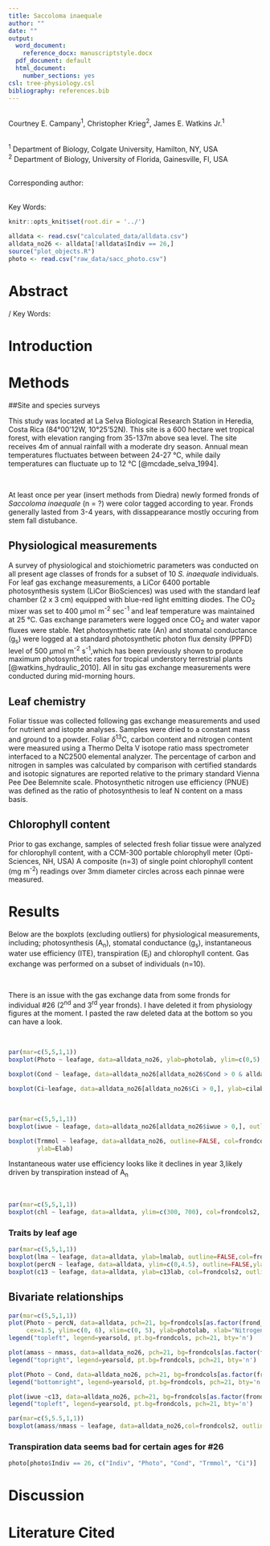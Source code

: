 ```yaml
---
title: Saccoloma inaequale
author: ""
date: ""
output:
  word_document:
    reference_docx: manuscriptstyle.docx
  pdf_document: default
  html_document:
    number_sections: yes
csl: tree-physiology.csl
bibliography: references.bib
---
```


\
Courtney E. Campany^1^, Christopher Krieg^2^, James E. Watkins Jr.^1^ 

\
^1^ Department of Biology, Colgate University, Hamilton, NY, USA
\
^2^ Department of Biology, University of Florida, Gainesville, Fl, USA

\
Corresponding author: 

\
Key Words: 



```r
knitr::opts_knit$set(root.dir = '../')
```

```r
alldata <- read.csv("calculated_data/alldata.csv")
alldata_no26 <- alldata[!alldata$Indiv == 26,]
source("plot_objects.R")
photo <- read.csv("raw_data/sacc_photo.csv")
```

# Abstract

/
Key Words: 

# Introduction

# Methods

##Site and species surveys

This study was located at La Selva Biological Research Station in Heredia, Costa Rica (84&deg;00’12W, 10&deg;25’52N). This site is a 600 hectare wet tropical forest, with elevation ranging from 35-137m above sea level. The site receives 4m of annual rainfall with a moderate dry season. Annual mean temperatures fluctuates between between 24-27 &deg;C, while daily temperatures can fluctuate up to 12 &deg;C [@mcdade_selva_1994]. 

\

At least once per year (insert methods from Diedra) newly formed fronds of *Saccoloma inaequale* (n = ?) were color tagged according to year. Fronds generally lasted from 3-4 years, with dissappearance mostly occuring from stem fall distubance. 

## Physiological measurements

A survey of physiological and stoichiometric parameters was conducted on all present age classes of fronds for a subset of 10 *S. inaequale* individuals. For leaf gas exchange measurements, a LiCor 6400 portable photosynthesis system (LiCor BioSciences) was used with the standard leaf chamber (2 x 3 cm) equipped with blue-red light emitting diodes. The CO~2~ mixer  was set to 400 μmol m^-2^ sec^-1^ and leaf temperature was maintained at 25 &deg;C. Gas exchange parameters were logged once CO~2~ and water vapor fluxes were stable. Net photosynthetic rate (An) and stomatal conductance (g~s~) were logged at a standard photosynthetic photon flux density (PPFD) level of 500 $\mu$mol m^-2^ s^-1^,which has been previously shown to produce maximum photosynthetic rates for tropical understory terrestrial plants [@watkins_hydraulic_2010]. All in situ gas exchange measurements were conducted during mid-morning hours. 

## Leaf chemistry

Foliar tissue was collected following gas exchange measurements and used for nutrient and istopte analyses. Samples were dried to a constant mass and ground to a powder. Foliar $\delta$^13^C, carbon content and nitrogen content were measured using a Thermo Delta V isotope ratio mass spectrometer interfaced to a NC2500 elemental analyzer. The percentage of carbon and nitrogen in samples was calculated by comparison with certified standards and isotopic signatures are reported relative to the primary standard Vienna Pee Dee Belemnite scale. Photosynthetic nitrogen use efficiency (PNUE) was defined as the ratio of photosynthesis to leaf N content on a mass basis.

## Chlorophyll content

Prior to gas exchange, samples of selected fresh foliar tissue were analyzed for chlorophyll content, with a CCM-300 portable chlorophyll meter (Opti-Sciences, NH, USA)  A composite (n=3) of single point chlorophyll content (mg m^-2^) readings over 3mm diameter circles across each pinnae were measured.

# Results

Below are the boxplots (excluding outliers) for physiological measurements, including; photosynthesis (A~n~), stomatal conductance (g~s~), instantaneous water use efficiency (ITE), transpiration (E~l~) and chlorophyll content. Gas exchange was performed on a subset of individuals (n=10).

\

There is an issue with the gas exchange data from some fronds for individual #26 (2^nd^ and 3^rd^ year fronds). I have deleted it from physiology figures at the moment. I pasted the raw deleted data at the bottom so you can have a look.

\

```r
par(mar=c(5,5,1,1))
boxplot(Photo ~ leafage, data=alldata_no26, ylab=photolab, ylim=c(0,5), col=frondcols2,outline=FALSE)

boxplot(Cond ~ leafage, data=alldata_no26[alldata_no26$Cond > 0 & alldata_no26$Cond < .45,], outline=FALSE, ylab=condlab,col=frondcols2, ylim=c(0, .5))

boxplot(Ci~leafage, data=alldata_no26[alldata_no26$Ci > 0,], ylab=cilab,col=frondcols2, outline=FALSE, ylim=c(300, 400))
```

\

```r
par(mar=c(5,5,1,1))
boxplot(iwue ~ leafage, data=alldata_no26[alldata_no26$iwue > 0,], outline=FALSE, col=frondcols2, ylab=itelab)

boxplot(Trmmol ~ leafage, data=alldata_no26, outline=FALSE, col=frondcols,
        ylab=Elab)
```
Instantaneous water use efficiency looks like it declines in year 3,likely driven by transpiration instead of A~n~

\

```r
par(mar=c(5,5,1,1))
boxplot(chl ~ leafage, data=alldata, ylim=c(300, 700), col=frondcols2, outline=FALSE,ylab=chllab)

```

### Traits by leaf age

```r

par(mar=c(5,5,1,1))
boxplot(lma ~ leafage, data=alldata, ylab=lmalab, outline=FALSE,col=frondcols2)
boxplot(percN ~ leafage, data=alldata, ylim=c(0,4.5), outline=FALSE,ylab="Nitrogen content (%)", col=frondcols2)
boxplot(c13 ~ leafage, data=alldata, ylab=c13lab, col=frondcols2, outline=FALSE,ylim=c(-36.5, -32.5))

```

## Bivariate relationships

```r
par(mar=c(5,5,1,1))
plot(Photo ~ percN, data=alldata, pch=21, bg=frondcols[as.factor(frond_age)], 
     cex=1.5, ylim=c(0, 6), xlim=c(0, 5), ylab=photolab, xlab="Nitrogen content  (%)")
legend("topleft", legend=yearsold, pt.bg=frondcols, pch=21, bty='n')

plot(amass ~ nmass, data=alldata_no26, pch=21, bg=frondcols[as.factor(frond_age)], cex=1.5, ylab=amasslab, xlab=nmasslab, ylim=c(0, 160), xlim=c(0, 50))
legend("topright", legend=yearsold, pt.bg=frondcols, pch=21, bty='n')

plot(Photo ~ Cond, data=alldata_no26, pch=21, bg=frondcols[as.factor(frond_age)], ylim=c(0, 6), xlim=c(0, 1), cex=1.5, ylab=photolab, xlab=condlab)
legend("bottomright", legend=yearsold, pt.bg=frondcols, pch=21, bty='n')

plot(iwue ~c13, data=alldata_no26, pch=21, bg=frondcols[as.factor(frond_age)], ylim=c(0, 10), xlim=c(-36, -32), cex=1.5, ylab=itelab, xlab=c13lab)
legend("topleft", legend=yearsold, pt.bg=frondcols, pch=21, bty='n')

```


```r
par(mar=c(5,5.5,1,1))
boxplot(amass/nmass ~ leafage, data=alldata_no26,col=frondcols2, outline=FALSE,ylab=nuelab)

```

### Transpiration data seems bad for certain ages for #26
```r
photo[photo$Indiv == 26, c("Indiv", "Photo", "Cond", "Trmmol", "Ci")] 
```


# Discussion

# Literature Cited
